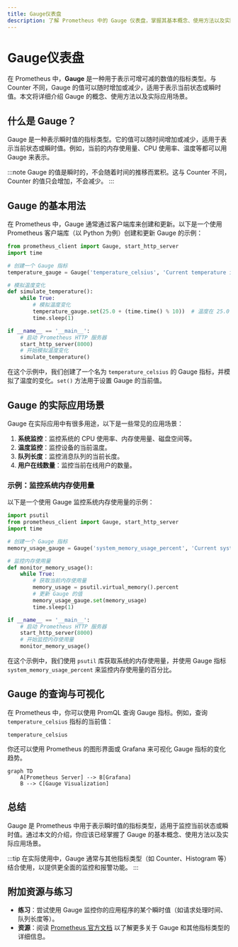 ```yaml
---
title: Gauge仪表盘
description: 了解 Prometheus 中的 Gauge 仪表盘，掌握其基本概念、使用方法以及实际应用场景。
---
```


# Gauge仪表盘

在 Prometheus 中，**Gauge** 是一种用于表示可增可减的数值的指标类型。与 Counter 不同，Gauge 的值可以随时增加或减少，适用于表示当前状态或瞬时值。本文将详细介绍 Gauge 的概念、使用方法以及实际应用场景。

## 什么是 Gauge？

Gauge 是一种表示瞬时值的指标类型。它的值可以随时间增加或减少，适用于表示当前状态或瞬时值。例如，当前的内存使用量、CPU 使用率、温度等都可以用 Gauge 来表示。

:::note
Gauge 的值是瞬时的，不会随着时间的推移而累积。这与 Counter 不同，Counter 的值只会增加，不会减少。
:::

## Gauge 的基本用法

在 Prometheus 中，Gauge 通常通过客户端库来创建和更新。以下是一个使用 Prometheus 客户端库（以 Python 为例）创建和更新 Gauge 的示例：

```python
from prometheus_client import Gauge, start_http_server
import time

# 创建一个 Gauge 指标
temperature_gauge = Gauge('temperature_celsius', 'Current temperature in Celsius')

# 模拟温度变化
def simulate_temperature():
    while True:
        # 模拟温度变化
        temperature_gauge.set(25.0 + (time.time() % 10))  # 温度在 25.0 到 35.0 之间波动
        time.sleep(1)

if __name__ == '__main__':
    # 启动 Prometheus HTTP 服务器
    start_http_server(8000)
    # 开始模拟温度变化
    simulate_temperature()
```

在这个示例中，我们创建了一个名为 `temperature_celsius` 的 Gauge 指标，并模拟了温度的变化。`set()` 方法用于设置 Gauge 的当前值。

## Gauge 的实际应用场景

Gauge 在实际应用中有很多用途，以下是一些常见的应用场景：

1. **系统监控**：监控系统的 CPU 使用率、内存使用量、磁盘空间等。
2. **温度监控**：监控设备的当前温度。
3. **队列长度**：监控消息队列的当前长度。
4. **用户在线数量**：监控当前在线用户的数量。

### 示例：监控系统内存使用量

以下是一个使用 Gauge 监控系统内存使用量的示例：

```python
import psutil
from prometheus_client import Gauge, start_http_server
import time

# 创建一个 Gauge 指标
memory_usage_gauge = Gauge('system_memory_usage_percent', 'Current system memory usage in percent')

# 监控内存使用量
def monitor_memory_usage():
    while True:
        # 获取当前内存使用量
        memory_usage = psutil.virtual_memory().percent
        # 更新 Gauge 的值
        memory_usage_gauge.set(memory_usage)
        time.sleep(1)

if __name__ == '__main__':
    # 启动 Prometheus HTTP 服务器
    start_http_server(8000)
    # 开始监控内存使用量
    monitor_memory_usage()
```

在这个示例中，我们使用 `psutil` 库获取系统的内存使用量，并使用 Gauge 指标 `system_memory_usage_percent` 来监控内存使用量的百分比。

## Gauge 的查询与可视化

在 Prometheus 中，你可以使用 PromQL 查询 Gauge 指标。例如，查询 `temperature_celsius` 指标的当前值：

```promql
temperature_celsius
```

你还可以使用 Prometheus 的图形界面或 Grafana 来可视化 Gauge 指标的变化趋势。

```mermaid
graph TD
    A[Prometheus Server] --> B[Grafana]
    B --> C[Gauge Visualization]
```

## 总结

Gauge 是 Prometheus 中用于表示瞬时值的指标类型，适用于监控当前状态或瞬时值。通过本文的介绍，你应该已经掌握了 Gauge 的基本概念、使用方法以及实际应用场景。

:::tip
在实际使用中，Gauge 通常与其他指标类型（如 Counter、Histogram 等）结合使用，以提供更全面的监控和报警功能。
:::

## 附加资源与练习

- **练习**：尝试使用 Gauge 监控你的应用程序的某个瞬时值（如请求处理时间、队列长度等）。
- **资源**：阅读 [Prometheus 官方文档](https://prometheus.io/docs/) 以了解更多关于 Gauge 和其他指标类型的详细信息。